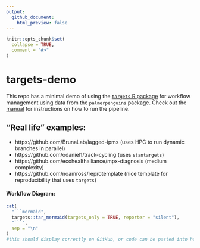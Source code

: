 ```yaml
---
output: 
  github_document:
    html_preview: false
---
```


<!-- README.md is generated from README.Rmd. Please edit that file -->

```r
knitr::opts_chunk$set(
  collapse = TRUE,
  comment = "#>"
)
```

# targets-demo

<!-- badges: start -->
<!-- badges: end -->

This repo has a minimal demo of using the [`targets` R package](https://books.ropensci.org/targets/) for workflow management using data from the `palmerpenguins` package.  Check out the [manual](https://books.ropensci.org/targets/walkthrough.html#inspect-the-pipeline) for instructions on how to run the pipeline.

## "Real life" examples:

- https://github.com/BrunaLab/lagged-ipms (uses HPC to run dynamic branches in parallel)
- https://github.com/odaniel1/track-cycling (uses `stantargets`)
- https://github.com/ecohealthalliance/mpx-diagnosis (medium complexity)
- https://github.com/noamross/reprotemplate (nice template for reproducibility that uses `targets`)

#### Workflow Diagram:

```r
cat(
  "```mermaid",
  targets::tar_mermaid(targets_only = TRUE, reporter = "silent"),
  "```",
  sep = "\n"
)
#this should display correctly on GitHub, or code can be pasted into https://mermaid.live
```

